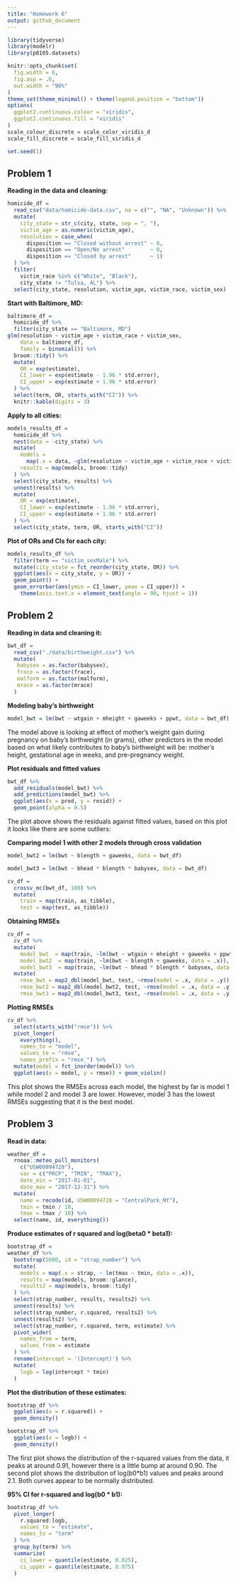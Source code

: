 ```yaml
---
title: "Homework 6"
output: github_document
---
```


```r

library(tidyverse)
library(modelr)
library(p8105.datasets)

knitr::opts_chunk$set(
  fig.width = 6,
  fig.asp = .6,
  out.width = "90%"
)
theme_set(theme_minimal() + theme(legend.position = "bottom"))
options(
  ggplot2.continuous.colour = "viridis",
  ggplot2.continuous.fill = "viridis"
)
scale_colour_discrete = scale_color_viridis_d
scale_fill_discrete = scale_fill_viridis_d

set.seed(1)
```

## Problem 1

**Reading in the data and cleaning:**

```r
homicide_df = 
  read_csv("data/homicide-data.csv", na = c("", "NA", "Unknown")) %>% 
  mutate(
    city_state = str_c(city, state, sep = ", "),
    victim_age = as.numeric(victim_age),
    resolution = case_when(
      disposition == "Closed without arrest" ~ 0,
      disposition == "Open/No arrest"        ~ 0,
      disposition == "Closed by arrest"      ~ 1)
  ) %>% 
  filter(
    victim_race %in% c("White", "Black"),
    city_state != "Tulsa, AL") %>% 
  select(city_state, resolution, victim_age, victim_race, victim_sex)
```


**Start with Baltimore, MD:**

```r
baltimore_df =
  homicide_df %>% 
  filter(city_state == "Baltimore, MD")
glm(resolution ~ victim_age + victim_race + victim_sex, 
    data = baltimore_df,
    family = binomial()) %>% 
  broom::tidy() %>% 
  mutate(
    OR = exp(estimate),
    CI_lower = exp(estimate - 1.96 * std.error),
    CI_upper = exp(estimate + 1.96 * std.error)
  ) %>% 
  select(term, OR, starts_with("CI")) %>% 
  knitr::kable(digits = 3)
```


**Apply to all cities:**

```r
models_results_df = 
  homicide_df %>% 
  nest(data = -city_state) %>% 
  mutate(
    models = 
      map(.x = data, ~glm(resolution ~ victim_age + victim_race + victim_sex, data = .x, family = binomial())),
    results = map(models, broom::tidy)
  ) %>% 
  select(city_state, results) %>% 
  unnest(results) %>% 
  mutate(
    OR = exp(estimate),
    CI_lower = exp(estimate - 1.96 * std.error),
    CI_upper = exp(estimate + 1.96 * std.error)
  ) %>% 
  select(city_state, term, OR, starts_with("CI")) 
```

**Plot of ORs and CIs for each city:**

```r
models_results_df %>% 
  filter(term == "victim_sexMale") %>% 
  mutate(city_state = fct_reorder(city_state, OR)) %>% 
  ggplot(aes(x = city_state, y = OR)) + 
  geom_point() + 
  geom_errorbar(aes(ymin = CI_lower, ymax = CI_upper)) + 
    theme(axis.text.x = element_text(angle = 90, hjust = 1))
```

## Problem 2

**Reading in data and cleaning it:**

```r
bwt_df = 
  read_csv("./data/birthweight.csv") %>%
  mutate(
   babysex = as.factor(babysex),
   frace = as.factor(frace),
   malform = as.factor(malform),
   mrace = as.factor(mrace)
  )
```

**Modeling baby's birthweight**

```r
model_bwt = lm(bwt ~ wtgain + mheight + gaweeks + ppwt, data = bwt_df)
```

The model above is looking at effect of mother's weight gain during pregnancy on baby's birthweight (in grams), other predictors in the model based on what likely contributes to baby's birthweight  will be: mother's height, gestational age in weeks, and pre-pregnancy weight.

**Plot residuals and fitted values**

```r
bwt_df %>% 
  add_residuals(model_bwt) %>% 
  add_predictions(model_bwt) %>% 
  ggplot(aes(x = pred, y = resid)) +
  geom_point(alpha = 0.5)
```

The plot above shows the residuals against fitted values, based on this plot it looks like there are some outliers:

**Comparing model 1 with other 2 models through cross validation**

```r
model_bwt2 = lm(bwt ~ blength + gaweeks, data = bwt_df)

model_bwt3 = lm(bwt ~ bhead * blength * babysex, data = bwt_df)

cv_df =
  crossv_mc(bwt_df, 100) %>% 
  mutate(
    train = map(train, as_tibble),
    test = map(test, as_tibble))
```

**Obtaining RMSEs**

```r
cv_df = 
  cv_df %>% 
  mutate(
    model_bwt  = map(train, ~lm(bwt ~ wtgain + mheight + gaweeks + ppwt, data = .x)),
    model_bwt2  = map(train, ~lm(bwt ~ blength + gaweeks, data = .x)),
    model_bwt3  = map(train, ~lm(bwt ~ bhead * blength * babysex, data = .x))) %>% 
  mutate(
    rmse_bwt = map2_dbl(model_bwt, test, ~rmse(model = .x, data = .y)),
    rmse_bwt2 = map2_dbl(model_bwt2, test, ~rmse(model = .x, data = .y)),
    rmse_bwt3 = map2_dbl(model_bwt3, test, ~rmse(model = .x, data = .y)))
```

**Plotting RMSEs**

```r
cv_df %>% 
  select(starts_with("rmse")) %>% 
  pivot_longer(
    everything(),
    names_to = "model", 
    values_to = "rmse",
    names_prefix = "rmse_") %>% 
  mutate(model = fct_inorder(model)) %>% 
  ggplot(aes(x = model, y = rmse)) + geom_violin()
```

This plot shows the RMSEs across each model, the highest by far is model 1 while model 2 and model 3 are lower. However, model 3 has the lowest RMSEs suggesting that it is the best model.

## Problem 3

**Read in data:**

```r
weather_df = 
  rnoaa::meteo_pull_monitors(
    c("USW00094728"),
    var = c("PRCP", "TMIN", "TMAX"), 
    date_min = "2017-01-01",
    date_max = "2017-12-31") %>%
  mutate(
    name = recode(id, USW00094728 = "CentralPark_NY"),
    tmin = tmin / 10,
    tmax = tmax / 10) %>%
  select(name, id, everything())
```

**Produce estimates of r squared and log(beta0 * beta1):**

```r
bootstrap_df =
weather_df %>% 
  bootstrap(5000, id = "strap_number") %>% 
  mutate(
    models = map(.x = strap, ~ lm(tmax ~ tmin, data = .x)),
    results = map(models, broom::glance),
    results2 = map(models, broom::tidy)
  ) %>% 
  select(strap_number, results, results2) %>% 
  unnest(results) %>% 
  select(strap_number, r.squared, results2) %>% 
  unnest(results2) %>% 
  select(strap_number, r.squared, term, estimate) %>% 
  pivot_wider(
    names_from = term,
    values_from = estimate
  ) %>% 
  rename(intercept = '(Intercept)') %>% 
  mutate(
    logb = log(intercept * tmin)
  )
```

**Plot the distribution of these estimates:**

```r
bootstrap_df %>% 
  ggplot(aes(x = r.squared)) +
  geom_density()

bootstrap_df %>% 
  ggplot(aes(x = logb)) +
  geom_density()
```

The first plot shows the distribution of the r-squared values from the data, it peaks at around 0.91, however there is a little bump at around 0.90. The second plot shows the distribution of log(b0*b1) values and peaks around 2.1. Both curves appear to be normally distributed.

**95% CI for r-squared and log(b0 * b1):**

```r
bootstrap_df %>% 
  pivot_longer(
    r.squared:logb,
    values_to = "estimate",
    names_to = "term"
  ) %>%
  group_by(term) %>% 
  summarize(
    ci_lower = quantile(estimate, 0.025),
    ci_upper = quantile(estimate, 0.975)
  )
```













